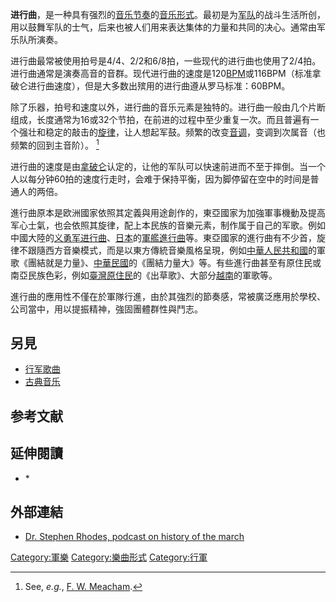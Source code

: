 '''进行曲'''，是一种具有强烈的[[音乐|音乐]][[节奏|节奏]]的[[音乐形式|音乐形式]]。最初是为[[军队|军队]]的战斗生活所创，用以鼓舞军队的士气，后来也被人们用来表达集体的力量和共同的决心。通常由军乐队所演奏。

进行曲最常被使用拍号是4/4、2/2和6/8拍，一些现代的进行曲也使用了2/4拍。进行曲通常是演奏高音的音群。现代进行曲的速度是120[[速度_(音樂)|BPM]]或116BPM（标准拿破仑进行曲速度），但是大多数出殡用的进行曲遵从罗马标准：60BPM。

除了乐器，拍号和速度以外，进行曲的音乐元素是独特的。进行曲一般由几个片断组成，长度通常为16或32个节拍，在前进的过程中至少重复一次。而且普遍有一个强壮和稳定的敲击的[[旋律|旋律]]，让人想起军鼓。频繁的改变[[音调|音调]]，变调到次属音（也频繁的回到主音阶）。 <ref>See, ''e.g.'', [[米查姆|F. W. Meacham]].</ref>

进行曲的速度是由[[拿破仑|拿破仑]]认定的，让他的军队可以快速前进而不至于摔倒。当一个人以每分钟60拍的速度行走时，会难于保持平衡，因为脚停留在空中的时间是普通人的两倍。

進行曲原本是欧洲國家依照其定義與用途創作的，東亞國家为加強軍事機動及提高军心士氣，也会依照其旋律，配上本民族的音樂元素，制作属于自己的军歌。例如中國大陸的[[义勇军进行曲|义勇军进行曲]]、[[日本|日本]]的[[軍艦進行曲|軍艦進行曲]]等。東亞國家的進行曲有不少首，旋律不跟隨西方音樂模式，而是以東方傳統音樂風格呈現，例如[[中华人民共和国|中華人民共和國]]的軍歌《團結就是力量》、[[中華民國|中華民國]]的《團結力量大》等。有些進行曲甚至有原住民或南亞民族色彩，例如[[臺灣原住民|臺灣原住民]]的《出草歌》、大部分[[越南|越南]]的軍歌等。

進行曲的應用性不僅在於軍隊行進，由於其強烈的節奏感，常被廣泛應用於學校、公司當中，用以提振精神，強固團體群性與鬥志。

==另見==
*[[行军歌曲|行军歌曲]]
*[[古典音乐|古典音乐]]
== 参考文献 ==
{{Reflist}}

==延伸閱讀==
* {{cite book|author=Halman, Johannes and Robert Rojer|title=Jan Gerard Palm (1831–1906) Music Scores: Waltzes, Mazurkas, Danzas, Tumbas, Polkas, Marches, Fantasies, Serenades, a Galop and Music Composed for Services in the Synagogue and the Lodge|publisher=Amsterdam: Broekmans and Van Poppel|year=2008|url=http://www.broekmans.com/nl/product_details.cfm?ArtikelId=720270|deadurl=yes|archiveurl=https://web.archive.org/web/20081226182057/http://www.broekmans.com/nl/product_details.cfm?ArtikelId=720270|archivedate=2008-12-26}}*

==外部連結==
{{commons category|Marches (music)}}
* [https://web.archive.org/web/20090304124309/http://www.militarymusic.com/podcasts/102008.mp3 Dr. Stephen Rhodes, podcast on history of the march]

[[Category:軍樂|Category:軍樂]]
[[Category:樂曲形式|Category:樂曲形式]]
[[Category:行軍|Category:行軍]]